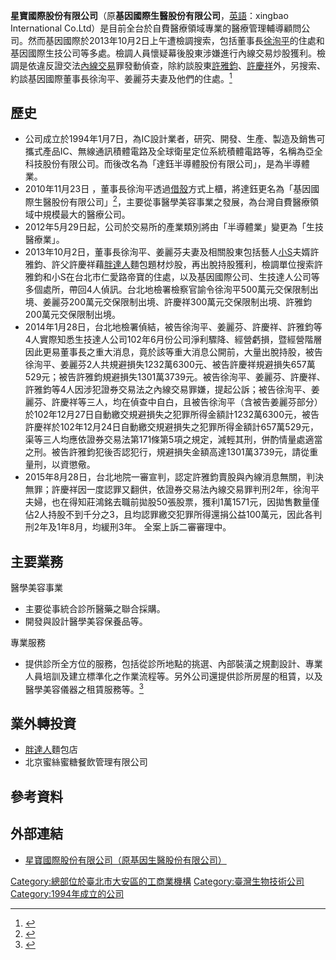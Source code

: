{{multiple issues|
{{copyedit|time=2013-08-28T15:30:01+00:00}}
{{Undue|time=2019-01-05T12:26:52+00:00}}
{{refimprove|time=2019-01-05T12:26:52+00:00}}
}}
{{Infobox Company  
|company_name   = 星寶國際股份有限公司 <br><small>xingbao International Co.Ltd</small>
|company_type   = [[股份有限公司|股份有限公司]] 
|local_code_name        = TW
|local_code        = 84659035
|predecessor    = 原 基因國際生醫股份有限公司
|traded_as      = {{twse|6130}} 
|company_logo   =  
|foundation     = 1994年1月7日（{{age in years and days|1994|1|7|age=no}}）
|location       = {{ROC-TW}}<br>[[臺北市|臺北市]][[松山區_(臺灣)|松山區]][[復興北路|復興北路]]181號13樓
|area_served    = [[台灣|台灣]]、[[中國|中國]]
|founder        = [[徐洵平|徐洵平]]
|key_people     = [[董事長|董事長]]：黃坤鍵  
|industry       = [[生技醫療|生技醫療]]業
|products       = 醫美藥妝產品54.71%<br>專業服務收入30.37%<br>租金收入14.24%<br>廣告行銷0.53%<br>其他0.14%<br>[[晶圓代工|晶圓代工]]0.01%
|revenue        = 
|assets         = [[新台幣|新台幣]]1,500,000,000元
|capital        = [[新台幣|新台幣]]267,000,000元
|net_income     = 
|num_employees =  
|homepage       = [http://www.genomeib.com/ www.genomeib.com] 
|footnotes = 
}}
'''星寶國際股份有限公司'''（原'''基因國際生醫股份有限公司'''，[[英語|英語]]：xingbao International Co.Ltd）是目前全台於自費醫療領域專業的醫療管理輔導顧問公司。然而基因國際於2013年10月2日上午遭檢調搜索，包括董事長[[徐洵平|徐洵平]]的住處和基因國際生技公司等多處。檢調人員懷疑幕後股東涉嫌進行內線交易炒股獲利。檢調是依違反證交法[[內線交易|內線交易]]罪發動偵查，除約談股東[[許雅鈞|許雅鈞]]、[[許慶祥|許慶祥]]外，另搜索、約談基因國際董事長徐洵平、姜麗芬夫妻及他們的住處。<ref>{{Cite web |url=http://www.appledaily.com.tw/realtimenews/article/finance/20131002/268169/%E6%AA%A2%E8%AA%BF%E6%90%9C%E7%B4%A2%E3%80%80%E5%9F%BA%E5%9B%A0%E5%9C%8B%E9%9A%9B%EF%BC%9A%E7%87%9F%E9%81%8B%E4%B8%8D%E5%8F%97%E5%BD%B1%E9%9F%BF |title=檢調搜索　基因國際：營運不受影響 |accessdate=2013-10-02 |archive-date=2013-10-05 |archive-url=https://web.archive.org/web/20131005171900/http://www.appledaily.com.tw/realtimenews/article/finance/20131002/268169/%E6%AA%A2%E8%AA%BF%E6%90%9C%E7%B4%A2%E3%80%80%E5%9F%BA%E5%9B%A0%E5%9C%8B%E9%9A%9B%EF%BC%9A%E7%87%9F%E9%81%8B%E4%B8%8D%E5%8F%97%E5%BD%B1%E9%9F%BF/ |dead-url=no }}</ref>

==歷史==
*公司成立於1994年1月7日，為IC設計業者，研究、開發、生產、製造及銷售可攜式產品IC、無線通訊積體電路及全球衛星定位系統積體電路等，名稱為亞全科技股份有限公司。而後改名為「達鈺半導體股份有限公司」，是為半導體業。
*2010年11月23日 ，董事長徐洵平透過[[借殼上市|借殼]]方式上櫃，將達鈺更名為「基因國際生醫股份有限公司」<ref>{{Cite web |url=http://www.bnext.com.tw/article/view/id/29087 |title=一個超完美炒作案──拆解胖達人背後的投資風險 |accessdate=2013-10-02 |archive-date=2016-07-09 |archive-url=https://web.archive.org/web/20160709064245/http://www.bnext.com.tw/article/view/id/29087 |dead-url=no }}</ref>，主要從事醫學美容事業之發展，為台灣自費醫療領域中規模最大的醫療公司。
*2012年5月29日起，公司於交易所的產業類別將由「半導體業」變更為「生技醫療業」。
*2013年10月2日，董事長徐洵平、姜麗芬夫妻及相關股東包括藝人[[徐熙娣|小S]]夫婿許雅鈞、許父許慶祥藉[[胖達人|胖達人]]麵包題材炒股，再出脫持股獲利，檢調單位搜索許雅鈞和小S在台北市仁愛路帝寶的住處，以及基因國際公司、生技達人公司等多個處所，帶回4人偵訊。台北地檢署檢察官諭令徐洵平500萬元交保限制出境、姜麗芬200萬元交保限制出境、許慶祥300萬元交保限制出境、許雅鈞200萬元交保限制出境。
*2014年1月28日，台北地檢署偵結，被告徐洵平、姜麗芬、許慶祥、許雅鈞等4人實際知悉生技達人公司102年6月份公司淨利驟降、經營虧損，暨經營階層因此更易董事長之重大消息，竟於該等重大消息公開前，大量出脫持股，被告徐洵平、姜麗芬2人共規避損失1232萬6300元、被告許慶祥規避損失657萬529元；被告許雅鈞規避損失1301萬3739元。被告徐洵平、姜麗芬、許慶祥、許雅鈞等4人因涉犯證券交易法之內線交易罪嫌，提起公訴；被告徐洵平、姜麗芬、許慶祥等三人，均在偵查中自白，且被告徐洵平（含被告姜麗芬部分）於102年12月27日自動繳交規避損失之犯罪所得金額計1232萬6300元，被告許慶祥於102年12月24日自動繳交規避損失之犯罪所得金額計657萬529元，渠等三人均應依證券交易法第171條第5項之規定，減輕其刑，併酌情量處適當之刑。被告許雅鈞犯後否認犯行，規避損失金額高達1301萬3739元，請從重量刑，以資懲儆。
*2015年8月28日，台北地院一審宣判，認定許雅鈞賣股與內線消息無關，判決無罪；許慶祥因一度認罪又翻供，依證券交易法內線交易罪判刑2年，徐洵平夫婦，也在得知莊鴻銘去職前拋股50張股票，獲利1萬1571元，因拋售數量僅佔2人持股不到千分之3，且均認罪繳交犯罪所得還捐公益100萬元，因此各判刑2年及1年8月，均緩刑3年。 全案上訴二審審理中。

==主要業務==
;醫學美容事業
*主要從事統合診所醫藥之聯合採購。
*開發與設計醫學美容保養品等。
;專業服務
*提供診所全方位的服務，包括從診所地點的挑選、內部裝潢之規劃設計、專業人員培訓及建立標準化之作業流程等。另外公司還提供診所房屋的租賃，以及醫學美容儀器之租賃服務等。<ref>{{Cite web |url=http://www.moneydj.com/kmdj/wiki/wikiviewer.aspx?KeyID=07eedccd-4046-42b3-8423-0f78d82b083d#ixzz2dEpWzFsD |title=基因國際生醫股份有限公司 |accessdate=2013-08-28 |archive-date=2019-05-24 |archive-url=https://web.archive.org/web/20190524192958/https://www.moneydj.com/kmdj/wiki/wikiviewer.aspx?KeyID=07eedccd-4046-42b3-8423-0f78d82b083d#ixzz2dEpWzFsD |dead-url=no }}</ref>

==業外轉投資==
* [[胖達人|胖達人]]麵包店
* 北京蜜絲蜜糖餐飲管理有限公司

==參考資料==
<references/>

==外部連結==
*[http://www.genomeib.com/ 星寶國際股份有限公司（原基因生醫股份有限公司）] {{Wayback|url=http://www.genomeib.com/ |date=20200921130705 }}

[[Category:總部位於臺北市大安區的工商業機構|Category:總部位於臺北市大安區的工商業機構]]
[[Category:臺灣生物技術公司|Category:臺灣生物技術公司]]
[[Category:1994年成立的公司|Category:1994年成立的公司]]